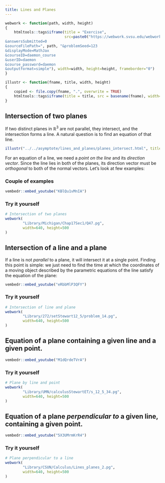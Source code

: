 ```yaml
---
title: Lines and Planes
---
```


\renewcommand{\vec}[1]{\mathbf{#1}}
\newcommand{\v}[1]{\left\langle #1\right\rangle}
\newcommand{\norm}[1]{\left\lvert#1 \right\rvert}

```r
webwork <- function(path, width, height)
{
    htmltools::tags$iframe(title = "Exercise", 
                           src=paste0("https://webwork.svsu.edu/webwork2/html2xml?
&answersSubmitted=0
&sourceFilePath=", path, "&problemSeed=123
&displayMode=MathJax
&courseID=daemon_course
&userID=daemon
&course_password=daemon
&outputformat=simple"), width=width, height=height, frameborder="0")
}

illustr <- function(fname, title, width, height)
{
    copied <- file.copy(fname, ".", overwrite = TRUE)
    htmltools::tags$iframe(title = title, src = basename(fname), width=width, height=height, frameborder="0")
}
```

## Intersection of two planes

If two distinct planes in $\mathbb{R}^3$ are not parallel, they intersect, and the intersection forms a line. A natural question
is to find an equation of that line.


```r
illustr("../../asymptote/lines_and_planes/planes_intersect.html", title = "An intersection of two planes", width=640, height=420)
```

For an equation of a line, we need a _point on the line_ and its _direction vector_. Since the line lies in both of the planes,
its direction vector must be _orthogonal_ to both of the normal vectors. Let's look at few examples:

### Couple of examples

```r
vembedr::embed_youtube("KBlQu1vMnIA")
```

### Try it yourself

```r
# Intersection of two planes
webwork(
        "Library/Michigan/Chap17Sec1/Q47.pg",
        width=640, height=500
)
```


## Intersection of a line and a plane

If a line is not _parallel_ to a plane, it will intersect it at a single point. Finding this point is simple: we just need 
to find the time at which the coordinates of a moving object described by the parametric equations of the line satisfy
the equation of the plane:

```r
vembedr::embed_youtube("eRbbMlP3QFY")
```

### Try it yourself

```r
# Intersection of line and plane
webwork(
        "Library/272/setStewart12_5/problem_14.pg",
        width=640, height=500
)
```

## Equation of a plane containing a given line and a given point.

```r
vembedr::embed_youtube("M1dQrdeTVrA")
```

### Try it yourself

```r
# Plane by line and point
webwork(
        "Library/UMN/calculusStewartET/s_12_5_34.pg",
        width=640, height=500
)
```

## Equation of a plane _perpendicular to_ a given line, containing a given point.

```r
vembedr::embed_youtube("5X3UMrmKrR4")
```

### Try it yourself

```r
# Plane perpendicular to a line
webwork(
        "Library/CSUN/Calculus/Lines_planes_2.pg",
        width=640, height=500
)
```

